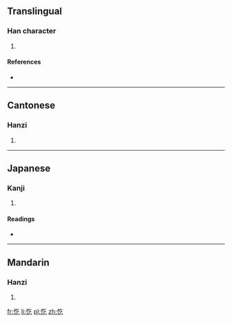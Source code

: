 ==Translingual==

===Han character===
{{Han char|rn=61|rad=心|as=03|sn=6|four=9801<sub>7</sub>|canj=心人弓 (PON)|ids=⿰[[忄]][[乞]]}}

# {{defn|Han|sort=心03}}

====References====
* {{Han ref|kx=0376.130|dkj=10323|dj=0702.230|hdz=42272.100|uh=5FD4|ud=24532|bh=C9E1|bd=51681}}

----

==Cantonese==

===Hanzi===
{{yue-hanzi|jyut=[[hat1]], [[ngat6]]|y=hat1, ngat6}}

# {{defn|lang=yue|sort=心03}}

----

==Japanese==

===Kanji===
{{ja-kanji|grade=|rs=心03}}

# {{defn|lang=ja|sort=心03}}

====Readings====
* {{ja-readings|on=[[きつ]] (kitsu), [[こち]] (kochi), [[ぎつ]] (gitsu), [[ごち]] (gochi), [[き]] (ki)|kun=[[よろこぶ]] (yorokobu)}}

----

==Mandarin==

===Hanzi===
{{cmn-hanzi|pin=[[qì]] ([[qi4]])|wg=ch'i<sup>4</sup>}}

# {{defn|lang=cmn|sort=心03}}

[[fr:忔]]
[[li:忔]]
[[pl:忔]]
[[zh:忔]]